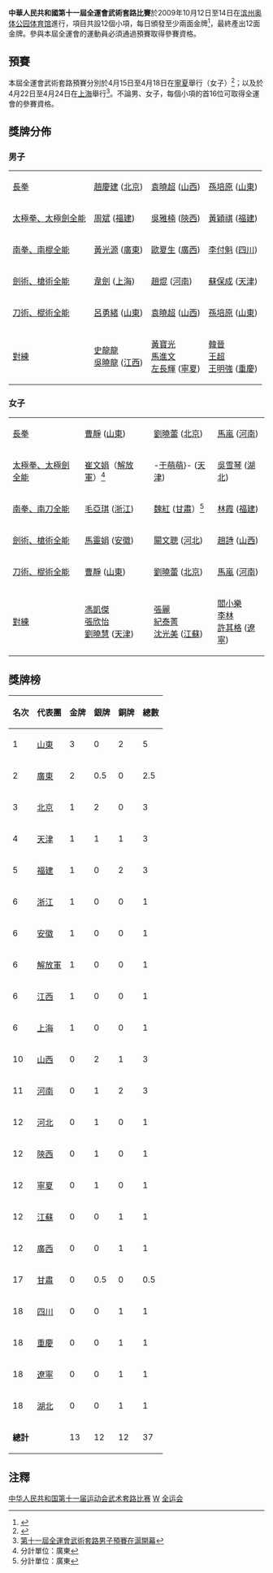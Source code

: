 '''中華人民共和國第十一屆全運會武術套路比賽'''於2009年10月12日至14日在[[滨州奥体公园体育馆|滨州奥体公园体育馆]]進行，項目共設12個小項，每日頒發至少兩面金牌<ref>{{Cite web |url=http://result.11th-games.org.cn/zh-cn/Schedule_cn.aspx |title=十一運會賽程 |accessdate=2009-07-19 |archive-date=2009-07-20 |archive-url=https://web.archive.org/web/20090720113232/http://result.11th-games.org.cn/zh-cn/Schedule_cn.aspx |dead-url=no }}</ref>，最終產出12面金牌。參與本屆全運會的運動員必須通過預賽取得參賽資格。

==預賽==
本屆全運會武術套路預賽分別於4月15日至4月18日在[[寧夏|寧夏]]舉行（女子）<ref>{{Cite web |url=http://nx.cnr.cn/xwzx/xw/200904/t20090411_505299787.html |title=第十一届全运会武术女子套路预赛将在宁夏鸣哨 |accessdate=2009-05-01 |archive-date=2016-03-07 |archive-url=https://web.archive.org/web/20160307190456/http://nx.cnr.cn/xwzx/xw/200904/t20090411_505299787.html |dead-url=no }}</ref>；以及於4月22日至4月24日在[[上海|上海]]舉行<ref>[http://www.sh.gov.cn/shanghai/node2314/node2315/node4411/userobject21ai332949.html 第十一屆全運會武術套路男子預賽在滬開幕]{{Dead link|date=2018年11月 |bot=InternetArchiveBot |fix-attempted=yes }}</ref>。不論男、女子，每個小項的首16位可取得全運會的參賽資格。

==獎牌分佈==
===男子===
{| {{MedalistTable|type=項目|style=font-size:small;}}
|-
|[[中華人民共和國第十一屆全運會武術套路比賽－男子長拳|長拳]]
| [[趙慶建|趙慶建]] ([[北京|北京]])
| [[袁曉超|袁曉超]] ([[山西|山西]])
| [[孫培原|孫培原]] ([[山東|山東]])
|-
|[[中華人民共和國第十一屆全運會武術套路比賽－男子太極拳、太極劍全能|太極拳、太極劍全能]]
| [[周斌|周斌]] ([[福建|福建]])
| [[吳雅楠|吳雅楠]] ([[陝西|陝西]])
| [[黃穎祺|黃穎祺]] ([[福建|福建]])
|-
|[[中華人民共和國第十一屆全運會武術套路比賽－男子南拳、南棍全能|南拳、南棍全能]]
| [[黃光源|黃光源]] ([[廣東|廣東]])
| [[歐夏生|歐夏生]] ([[廣西|廣西]])
| [[李付魁|李付魁]] ([[四川|四川]])
|-
|[[中華人民共和國第十一屆全運會武術套路比賽－男子劍術、槍術全能|劍術、槍術全能]]
| [[韋劍|韋劍]] ([[上海|上海]])
| [[趙焜|趙焜]] ([[河南|河南]])
| [[蘇保成|蘇保成]] ([[天津|天津]])
|-
|[[中華人民共和國第十一屆全運會武術套路比賽－男子刀術、棍術全能|刀術、棍術全能]]
| [[呂勇緒|呂勇緒]] ([[山東|山東]])
| [[袁曉超|袁曉超]] ([[山西|山西]])
| [[孫培原|孫培原]] ([[山東|山東]])
|-
|[[中華人民共和國第十一屆全運會武術套路比賽－男子對練|對練]]
| [[史龍龍|史龍龍]]<br>[[吳曉龍|吳曉龍]] ([[江西|江西]])
| [[黃寶光|黃寶光]]<br>[[馬進文|馬進文]]<br>[[左長輝|左長輝]] ([[寧夏|寧夏]])
| [[韓晉|韓晉]]<br>[[王超|王超]]<br>[[王明強|王明強]] ([[重慶|重慶]])
|}

===女子===
{| {{MedalistTable|type=項目|style=font-size:small;}}
|-
|[[中華人民共和國第十一屆全運會武術套路比賽－女子長拳|長拳]]
| [[曹靜|曹靜]] ([[山東|山東]])
| [[劉曉蕾|劉曉蕾]] ([[北京|北京]])
| [[馬嵐|馬嵐]] ([[河南|河南]])
|-
|[[中華人民共和國第十一屆全運會武術套路比賽－女子太極拳、太極劍全能|太極拳、太極劍全能]]
| [[崔文娟|崔文娟]]（[[解放軍|解放軍]]）<ref name="粵">分計單位：廣東</ref>
| -[[于萌萌|于萌萌]]}- ([[天津|天津]])
| [[吳雪琴|吳雪琴]] ([[湖北|湖北]])
|-
|[[中華人民共和國第十一屆全運會武術套路比賽－女子南拳、南刀全能|南拳、南刀全能]]
| [[毛亞琪|毛亞琪]] ([[浙江|浙江]])
| [[魏紅|魏紅]] ([[甘肅|甘肅]]）<ref name="粵">分計單位：廣東</ref>
| [[林霞|林霞]] ([[福建|福建]])
|-
|[[中華人民共和國第十一屆全運會武術套路比賽－女子劍術、槍術全能|劍術、槍術全能]]
| [[馬靈娟|馬靈娟]] ([[安徽|安徽]])
| [[闞文聰|闞文聰]] ([[河北|河北]])
| [[趙詩|趙詩]] ([[山西|山西]])
|-
|[[中華人民共和國第十一屆全運會武術套路比賽－女子刀術、棍術全能|刀術、棍術全能]]
| [[曹靜|曹靜]] ([[山東|山東]])
| [[劉曉蕾|劉曉蕾]] ([[北京|北京]])
| [[馬嵐|馬嵐]] ([[河南|河南]])
|-
|[[中華人民共和國第十一屆全運會武術套路比賽－女子對練|對練]]
| [[馮凱傑|馮凱傑]]<br>[[張欣怡|張欣怡]]<br>[[劉曉慧|劉曉慧]] ([[天津|天津]])
| [[張麗|張麗]]<br>[[紀泰菁|紀泰菁]]<br>[[沈光美|沈光美]] ([[江蘇|江蘇]])
| [[閻小樂|閻小樂]]<br>[[李林|李林]]<br>[[許其格|許其格]] ([[遼寧|遼寧]])
|}

==獎牌榜==
{| class="wikitable" 
|- 
!名次!!代表團!!金牌!!銀牌!!銅牌!!總數
|-
|1||[[山東|山東]]||3||0||2||5
|-
|2||[[廣東|廣東]]||2||0.5||0||2.5
|-
|3||[[北京|北京]]||1||2||0||3
|-
|4||[[天津|天津]]||1||1||1||3
|-
|5||[[福建|福建]]||1||0||2||3
|-
|6||[[浙江|浙江]]||1||0||0||1
|-
|6||[[安徽|安徽]]||1||0||0||1
|-
|6||[[解放軍|解放軍]]||1||0||0||1
|-
|6||[[江西|江西]]||1||0||0||1
|-
|6||[[上海|上海]]||1||0||0||1
|-
|10||[[山西|山西]]||0||2||1||3
|-
|11||[[河南|河南]]||0||1||2||3
|-
|12||[[河北|河北]]||0||1||0||1
|-
|12||[[陝西|陝西]]||0||1||0||1
|-
|12||[[寧夏|寧夏]]||0||1||0||1
|-
|12||[[江蘇|江蘇]]||0||0||1||1
|-
|12||[[廣西|廣西]]||0||0||1||1
|-
|17||[[甘肅|甘肅]]||0||0.5||0||0.5
|-
|18||[[四川|四川]]||0||0||1||1
|-
|18||[[重慶|重慶]]||0||0||1||1
|-
|18||[[遼寧|遼寧]]||0||0||1||1
|-
|18||[[湖北|湖北]]||0||0||1||1
|-
|colspan=2|'''總計'''||13||12||12||37
|}

==注釋==
{{Reflist}}

{{中华人民共和国第十一届运动会}}

[[Category:中华人民共和国第十一届运动会武术套路比赛|]]
[[Category:中华人民共和国第十一届运动会比赛项目|W]]
[[Category:武术比赛|全运会]]